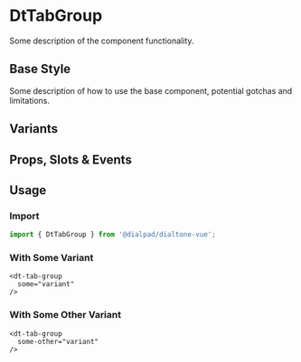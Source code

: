 
# DtTabGroup

<Subtitle>
  Some description of the component functionality.
</Subtitle>

## Base Style

Some description of how to use the base component, potential gotchas and limitations.

<Canvas>
  <Story id="<GROUP>-dt-tabs--default" />
</Canvas>

## Variants

<Canvas>
  <Story id="<GROUP>-dt-tabs--variants" />
</Canvas>

## Props, Slots & Events

<ArgsTable of={DtTabGroup} />

## Usage

### Import

```jsx
import { DtTabGroup } from '@dialpad/dialtone-vue';
```

### With Some Variant

```vue
<dt-tab-group
  some="variant"
/>
```

### With Some Other Variant

```vue
<dt-tab-group
  some-other="variant"
/>
```

